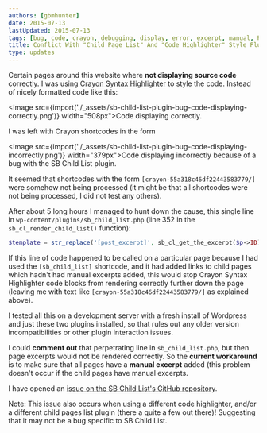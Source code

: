 ```yaml
---
authors: [gbmhunter]
date: 2015-07-13
lastUpdated: 2015-07-13
tags: [bug, code, crayon, debugging, display, error, excerpt, manual, PHP, plugin, sb child list, syntax highlighter, Wordpress]
title: Conflict With "Child Page List" And "Code Highlighter" Style Plugins
type: updates
---
```


Certain pages around this website where **not displaying source code** correctly. I was using [Crayon Syntax Highlighter](https://wordpress.org/plugins/crayon-syntax-highlighter/) to style the code. Instead of nicely formatted code like this:

<Image src={import('./_assets/sb-child-list-plugin-bug-code-displaying-correctly.png')} width="508px">Code displaying correctly.</Image>

I was left with Crayon shortcodes in the form

<Image src={import('./_assets/sb-child-list-plugin-bug-code-displaying-incorrectly.png')} width="379px">Code displaying incorrectly because of a bug with the SB Child List plugin.</Image>

It seemed that shortcodes with the form `[crayon-55a318c46df22443583779/]` were somehow not being processed (it might be that all shortcodes were not being processed, I did not test any others).

After about 5 long hours I managed to hunt down the cause, this single line in `wp-content/plugins/sb_child_list.php` (line 352 in the `sb_cl_render_child_list()` function):

```php
$template = str_replace('[post_excerpt]', sb_cl_get_the_excerpt($p->ID), $template);
```

If this line of code happened to be called on a particular page because I had used the `[sb_child_list]` shortcode, and it had added links to child pages which hadn't had manual excerpts added, this would stop Crayon Syntax Highlighter code blocks from rendering correctly further down the page (leaving me with text like `[crayon-55a318c46df22443583779/]` as explained above).

I tested all this on a development server with a fresh install of Wordpress and just these two plugins installed, so that rules out any older version incompatibilities or other plugin interaction issues.

I could **comment out** that perpetrating line in `sb_child_list.php`, but then page excerpts would not be rendered correctly. So the **current workaround** is to make sure that all pages have a **manual excerpt** added (this problem doesn't occur if the child pages have manual excerpts.

I have opened an [issue on the SB Child List's GitHub repository](https://github.com/aramk/crayon-syntax-highlighter/issues/269).

Note: This issue also occurs when using a different code highlighter, and/or a different child pages list plugin (there a quite a few out there)! Suggesting that it may not be a bug specific to SB Child List.
